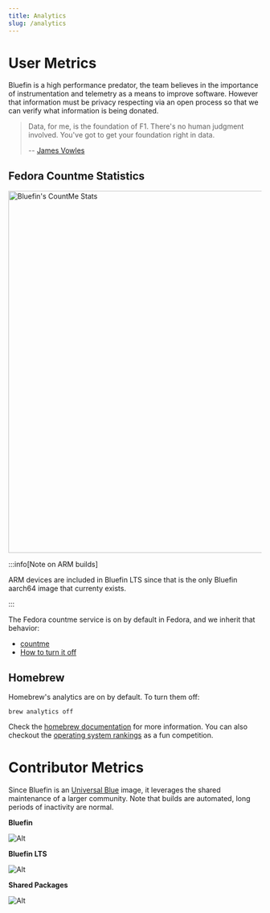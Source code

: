```yaml
---
title: Analytics
slug: /analytics
---
```


# User Metrics

Bluefin is a high performance predator, the team believes in the importance of instrumentation and telemetry as a means to improve software. However that information must be privacy respecting via an open process so that we can verify what information is being donated.

> Data, for me, is the foundation of F1. There's no human judgment involved. You've got to get your foundation right in data.
>
> -- [James Vowles](https://www.youtube.com/watch?v=nYzwvTSffiY&t=1025s)

## Fedora Countme Statistics

<img src="https://raw.githubusercontent.com/ublue-os/countme/refs/heads/main/growth_bluefins.svg" alt="Bluefin's CountMe Stats" decoding="async" loading="lazy" width="1280" height="720" />

:::info[Note on ARM builds]

ARM devices are included in Bluefin LTS since that is the only Bluefin aarch64 image that currenty exists.

:::

The Fedora countme service is on by default in Fedora, and we inherit that behavior:

- [countme](https://github.com/wgwoods/fedora-countme-data)
- [How to turn it off](https://coreos.github.io/rpm-ostree/countme/)

## Homebrew

Homebrew's analytics are on by default. To turn them off:

```
brew analytics off
```

Check the [homebrew documentation](https://docs.brew.sh/Analytics) for more information. You can also checkout the [operating system rankings](https://formulae.brew.sh/analytics/os-version/30d/) as a fun competition.

# Contributor Metrics

Since Bluefin is an [Universal Blue](https://universal-blue.org) image, it leverages the shared maintenance of a larger community. Note that builds are automated, long periods of inactivity are normal.

**Bluefin**

![Alt](https://repobeats.axiom.co/api/embed/40b85b252bf6ea25eb90539d1adcea013ccae69a.svg "Repobeats analytics image")

**Bluefin LTS**

![Alt](https://repobeats.axiom.co/api/embed/3e29c59ccd003fe1939ce0bdfccdee2b14203541.svg "Repobeats analytics image")

**Shared Packages**

![Alt](https://repobeats.axiom.co/api/embed/8bde34be4a2fcd7f506672742563f330d0b6b240.svg "Repobeats analytics image")
